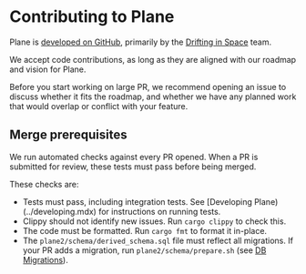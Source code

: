 # Contributing to Plane

Plane is [developed on GitHub](https://github.com/jamsocket/plane), primarily by the
[Drifting in Space](https://driftingin.space/) team.

We accept code contributions, as long as they are aligned with our roadmap and vision for Plane.

Before you start working on large PR, we recommend opening an issue to discuss whether it fits the
roadmap, and whether we have any planned work that would overlap or conflict with your feature.

## Merge prerequisites

We run automated checks against every PR opened. When a PR is submitted for review, these tests
must pass before being merged.

These checks are:
- Tests must pass, including integration tests. See [Developing Plane)(../developing.mdx) for instructions
  on running tests.
- Clippy should not identify new issues. Run `cargo clippy` to check this.
- The code must be formatted. Run `cargo fmt` to format it in-place.
- The `plane2/schema/derived_schema.sql` file must reflect all migrations. If your PR adds a migration,
  run `plane2/schema/prepare.sh` (see [DB Migrations](db-migrations.mdx)).


